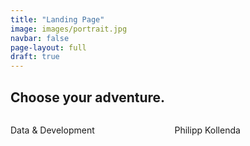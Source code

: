 ```yaml
---
title: "Landing Page"
image: images/portrait.jpg
navbar: false
page-layout: full
draft: true
---
```


## Choose your adventure.


::::{.columns}

:::{.column width="45%"}
Data & Development
:::

:::{.column width="45%"}
Philipp Kollenda
:::

::::